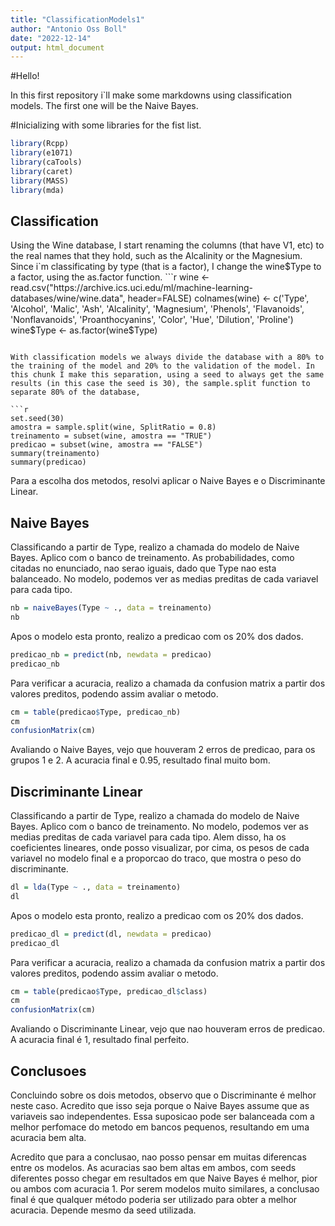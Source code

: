 ```yaml
---
title: "ClassificationModels1"
author: "Antonio Oss Boll"
date: "2022-12-14"
output: html_document
---
```


#Hello!

In this first repository i`ll make some markdowns using classification models. The first one will be the Naive Bayes.

#Inicializing with some libraries for the fist list.

```r
library(Rcpp)
library(e1071)
library(caTools)
library(caret)
library(MASS)
library(mda)
```

## Classification

Using the Wine database, I start renaming the columns (that have V1, etc) to the real names that they hold, such as the Alcalinity or the Magnesium. 
Since i`m classificating by type (that is a factor), I change the wine$Type to a factor, using the as.factor function.  
```r
wine <- read.csv("https://archive.ics.uci.edu/ml/machine-learning-databases/wine/wine.data", header=FALSE)
colnames(wine) <- c('Type', 'Alcohol', 'Malic', 'Ash', 'Alcalinity', 'Magnesium',
                    'Phenols', 'Flavanoids', 'Nonflavanoids', 'Proanthocyanins', 'Color', 'Hue', 'Dilution', 'Proline')
wine$Type <- as.factor(wine$Type)

```

With classification models we always divide the database with a 80% to the training of the model and 20% to the validation of the model. In this chunk I make this separation, using a seed to always get the same results (in this case the seed is 30), the sample.split function to separate 80% of the database, 

```r
set.seed(30)
amostra = sample.split(wine, SplitRatio = 0.8)
treinamento = subset(wine, amostra == "TRUE")
predicao = subset(wine, amostra == "FALSE")
summary(treinamento)
summary(predicao)

```

Para a escolha dos metodos, resolvi aplicar o Naive Bayes e o Discriminante Linear.

## Naive Bayes

Classificando a partir de Type, realizo a chamada do modelo de Naive Bayes. Aplico com o banco de treinamento.
As probabilidades, como citadas no enunciado, nao serao iguais, dado que Type nao esta balanceado.
No modelo, podemos ver as medias preditas de cada variavel para cada tipo.
```r
nb = naiveBayes(Type ~ ., data = treinamento)
nb
```

Apos o modelo esta pronto, realizo a predicao com os 20% dos dados.
```r
predicao_nb = predict(nb, newdata = predicao)
predicao_nb
```

Para verificar a acuracia, realizo a chamada da confusion matrix a partir dos valores preditos, podendo assim avaliar o metodo.
```r
cm = table(predicao$Type, predicao_nb)
cm
confusionMatrix(cm)
```

Avaliando o Naive Bayes, vejo que houveram 2 erros de predicao, para os grupos 1 e 2. A acuracia final e 0.95, resultado final muito bom.

## Discriminante Linear

Classificando a partir de Type, realizo a chamada do modelo de Naive Bayes. Aplico com o banco de treinamento.
No modelo, podemos ver as medias preditas de cada variavel para cada tipo. 
Alem disso, ha os coeficientes lineares, onde posso visualizar, por cima, os pesos de cada variavel no modelo final e a proporcao do traco, que mostra o peso do discriminante.
```r
dl = lda(Type ~ ., data = treinamento)
dl
```

Apos o modelo esta pronto, realizo a predicao com os 20% dos dados.
```r
predicao_dl = predict(dl, newdata = predicao)
predicao_dl
```

Para verificar a acuracia, realizo a chamada da confusion matrix a partir dos valores preditos, podendo assim avaliar o metodo.
```r
cm = table(predicao$Type, predicao_dl$class)
cm
confusionMatrix(cm)
```

Avaliando o Discriminante Linear, vejo que nao houveram erros de predicao. A acuracia final é 1, resultado final perfeito.

## Conclusoes

Concluindo sobre os dois metodos, observo que o Discriminante é melhor neste caso. Acredito que isso seja porque o Naive Bayes assume que as variaveis sao independentes. Essa suposicao pode ser balanceada com a melhor perfomace do metodo em bancos pequenos, resultando em uma acuracia bem alta.


Acredito que para a conclusao, nao posso pensar em muitas diferencas entre os modelos. As acuracias sao bem altas em ambos, com seeds diferentes posso chegar em resultados em que Naive Bayes é melhor, pior ou ambos com acuracia 1.
Por serem modelos muito similares, a conclusao final é que qualquer método poderia ser utilizado para obter a melhor acuracia. Depende mesmo da seed utilizada.

